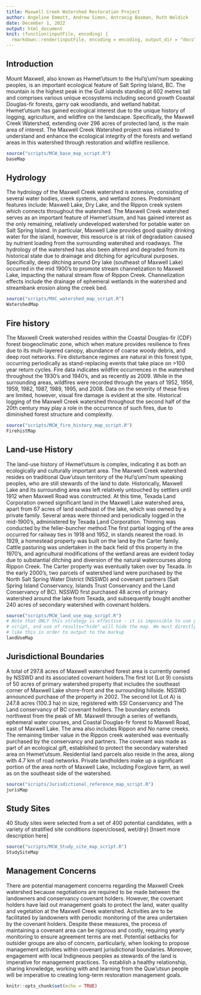 ```yaml
---
title: Maxwell Creek Watershed Restoration Project
author: Angeline Emmott, Andrew Simon, Antranig Basman, Ruth Waldick
date: December 1, 2022
output: html_document
knit: (function(inputFile, encoding) {
  rmarkdown::render(inputFile, encoding = encoding, output_dir = "docs") })
---
```

## Introduction

Mount Maxwell, also known as Hwmet’utsum to the Hul’q’umi’num speaking peoples, is an important ecological feature of Salt Spring Island, BC. The mountain is the highest peak in the Gulf islands standing at 602 metres tall and comprises various unique ecosystems including second growth Coastal Douglas-fir forests, garry oak woodlands, and wetland habitat. Hwmet’utsum has gained ecological interest due to the unique history of logging, agriculture, and wildfire on the landscape. Specifically, the Maxwell Creek Watershed, extending over 296 acres of protected land, is the main area of interest. The Maxwell Creek Watershed project was initiated to understand and enhance the ecological integrity of the forests and wetland areas in this watershed through restoration and wildfire resilience. 

```r
source("scripts/MCW_base_map_script.R")
baseMap
```


## Hydrology

The hydrology of the Maxwell Creek watershed is extensive, consisting of several water bodies, creek systems, and wetland zones. Predominant features include: Maxwell Lake, Dry Lake, and the Rippon creek system which connects throughout the watershed. The Maxwell Creek watershed serves as an important feature of Hwmet’utsum, and has gained interest as the only remaining, relatively undeveloped watershed for potable water on Salt Spring Island. In particular, Maxwell Lake provides good quality drinking water for the island, however, this resource is at risk of degradation caused by nutrient loading from the surrounding watershed and roadways. The hydrology of the watershed has also been altered and degraded from its historical state due to drainage and ditching for agricultural purposes. Specifically, deep ditching around Dry lake (southeast of Maxwell Lake) occurred in the mid 1900’s to promote stream channelization to Maxwell Lake, impacting the natural stream flow of Rippon Creek. Channelization effects include the drainage of ephemeral wetlands in the watershed and streambank erosion along the creek bed. 

```r
source("scripts/MXC_watershed_map_script.R")
WatershedMap
```


## Fire history

The Maxwell Creek watershed resides within the Coastal Douglas-fir (CDF) forest biogeoclimatic zone, which when mature provides resilience to fires due to its multi-layered canopy, abundance of coarse woody debris, and deep root networks. Fire disturbance regimes are natural in this forest type, occurring periodically as stand-replacing events that take place on >100 year return cycles. Fire data indicates wildfire occurrences in the watershed throughout the 1930’s and 1940’s, and as recently as 2009. While in the surrounding areas, wildfires were recorded through the years of 1952, 1956, 1959, 1982, 1987, 1989, 1995, and 2008. Data on the severity of these fires are limited, however, visual fire damage is evident at the site. Historical logging of the Maxwell Creek watershed throughout the second half of the 20th century may play a role in the occurrence of such fires, due to diminished forest structure and complexity. 

```r
source("scripts/MCW_fire_history_map_script.R")
FirehistMap
```

## Land-use History

The land-use history of Hwmet’utsum is complex, indicating it as both an ecologically and culturally important area. The Maxwell Creek watershed resides on traditional Quw’utsun territory of the Hul’q’umi’num speaking peoples, who are still stewards of the land to date. 
Historically, Maxwell Lake and its surrounding area was left relatively untouched by settlers until 1912 when Maxwell Road was constructed. At this time, Texada Land Corporation owned significant land in the Maxwell Lake watershed area, apart from 67 acres of land southeast of the lake, which was owned by a private family. Several areas were thinned and periodically logged in the mid-1900’s, administered by Texada Land Corporation. Thinning was conducted by the feller-buncher method.The first partial logging of the area occurred for railway ties in 1918 and 1952, in stands nearest the road. 
In 1929, a homestead property was built on the land by the Carter family. Cattle pasturing was undertaken in the back field of this property in the 1970’s, and agricultural modifications of the wetland areas are evident today due to substantial ditching and diversion of the natural watercourses along Rippon Creek. The Carter property was eventually taken over by Texada. 
In the early 2000’s, two parcels of watershed land were purchased by the North Salt Spring Water District (NSSWD) and covenant partners (Salt Spring Island Conservancy, Islands Trust Conservancy and the Land Conservancy of BC). NSSWD first purchased 48 acres of primary watershed around the lake from Texada, and subsequently bought another 240 acres of secondary watershed with covenant holders. 

```r
source("scripts/MCW_land_use_map_script.R")
# Note that ONLY this strategy is effective - it is impossible to use print() or a direct value within the
# script, and use of results="hide" will hide the map. We must directly execute the map value at top level
# like this in order to output to the markup
landUseMap
```

## Jurisdictional Boundaries

A total of 297.8 acres of Maxwell watershed forest area is currently owned by NSSWD and its associated covenant holders.The first lot (Lot 9) consists of 50 acres of primary watershed property that includes the southeast corner of Maxwell Lake shore-front and the surrounding hillside. NSSWD announced purchase of the property in 2002. The second lot (Lot A) is 247.8 acres (100.3 ha) in size, registered with SSI Conservancy and The Land conservancy of BC covenant holders. The boundary extends northwest from the peak of Mt. Maxwell through a series of wetlands, ephemeral water courses, and Coastal Douglas-fir forest to Maxwell Road, east of Maxwell Lake. The area also includes Rippon and No name creeks. The remaining timber value in the Rippon creek watershed was eventually purchased by the conservancy and partners. The covenant was made as part of an ecological gift, established to protect the secondary watershed area on Hwmet’utsum. Residential land parcels also reside in the area, along with 4.7 km of road networks. Private landholders make up a significant portion of the area north of Maxwell Lake, including Foxglove farm, as well as on the southeast side of the watershed. 

```r
source("scripts/Jurisdictional_reference_map_script.R")
jurisMap
```

## Study Sites

40 Study sites were selected from a set of 400 potential candidates, with a variety of stratified site conditions (open/closed, wet/dry) [Insert more description here]

```r
source("scripts/MCW_Study_site_map_script.R")
StudySiteMap
```

## Management Concerns

There are potential management concerns regarding the Maxwell Creek watershed because negotiations are required to be made between the landowners and conservancy covenant holders. However, the covenant holders have laid out management goals to protect the land, water quality and vegetation at the Maxwell Creek watershed. Activities are to be facilitated by landowners with periodic monitoring of the area undertaken by the covenant holders. Despite these measures, the process of maintaining a covenant area can be rigorous and costly, requiring yearly monitoring to ensure agreement terms are met. Potential setbacks for outsider groups are also of concern, particularly, when looking to propose management activities within covenant jurisdictional boundaries. Moreover, engagement with local Indigneous peoples as stewards of the land is imperative for management practices. To establish a healthy relationship, sharing knowledge, working with and learning from the Quw’utsun people will be imperative to creating long-term restoration management goals.

```r
knitr::opts_chunk$set(echo = TRUE)
```
